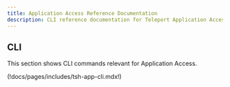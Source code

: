 ```yaml
---
title: Application Access Reference Documentation
description: CLI reference documentation for Teleport Application Access.
---
```


## CLI

This section shows CLI commands relevant for Application Access.

(!docs/pages/includes/tsh-app-cli.mdx!)
